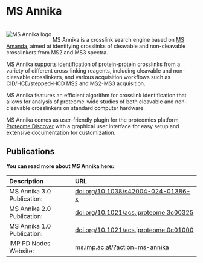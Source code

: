 
# MS Annika

<br/>
<Image src="/logo.png" alt="MS Annika logo" align="left" width={200} height={200} style={{padding: '5px 20px 10px 0px',}} />

MS Annika is a crosslink search engine based on [MS Amanda](https://dx.doi.org/10.1021/pr500202e), aimed at identifying crosslinks of cleavable and non-cleavable crosslinkers from MS2 and MS3 spectra.

MS Annika supports identification of protein-protein crosslinks from a variety of different cross-linking reagents, including cleavable
and non-cleavable crosslinkers, and various acquisition workflows such as CID/HCD/stepped-HCD MS2 and MS2-MS3 acquisition.

MS Annika features an efficient algorithm for crosslink identification that allows for analysis of proteome-wide studies of both cleavable and non-cleavable crosslinkers on standard computer hardware.

MS Annika comes as user-friendly plugin for the proteomics platform
[Proteome Discover](https://www.thermofisher.com/at/en/home/industrial/mass-spectrometry/liquid-chromatography-mass-spectrometry-lc-ms/lc-ms-software/multi-omics-data-analysis/proteome-discoverer-software.html)
with a graphical user interface for easy setup and extensive documentation for customization.

## Publications

**You can read more about MS Annika here:**

| Description                | URL                                                                                    |
|:---------------------------|:---------------------------------------------------------------------------------------|
| MS Annika 3.0 Publication: | [doi.org/10.1038/s42004-024-01386-x](https://doi.org/10.1038/s42004-024-01386-x)       |
| MS Annika 2.0 Publication: | [doi.org/10.1021/acs.jproteome.3c00325](https://doi.org/10.1021/acs.jproteome.3c00325) |
| MS Annika 1.0 Publication: | [doi.org/10.1021/acs.jproteome.0c01000](https://doi.org/10.1021/acs.jproteome.0c01000) |
| IMP PD Nodes Website:      | [ms.imp.ac.at/?action=ms-annika](https://ms.imp.ac.at/?action=ms-annika)               |
